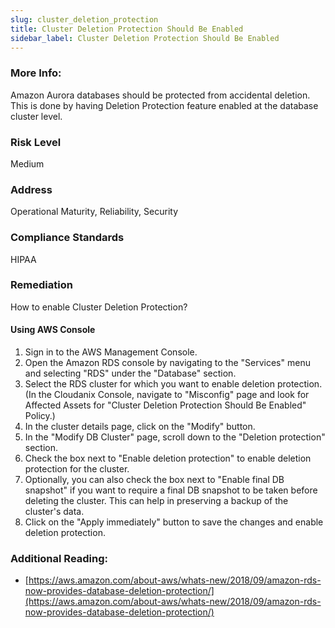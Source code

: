 ```yaml
---
slug: cluster_deletion_protection
title: Cluster Deletion Protection Should Be Enabled
sidebar_label: Cluster Deletion Protection Should Be Enabled
---
```


### More Info:

Amazon Aurora databases should be protected from accidental deletion. This is done by having Deletion Protection feature enabled at the database cluster level.

### Risk Level

Medium

### Address

Operational Maturity, Reliability, Security

### Compliance Standards

HIPAA

### Remediation

How to enable Cluster Deletion Protection?

#### Using AWS Console

1. Sign in to the AWS Management Console.
2. Open the Amazon RDS console by navigating to the "Services" menu and selecting "RDS" under the "Database" section.
3. Select the RDS cluster for which you want to enable deletion protection.
    (In the Cloudanix Console, navigate to "Misconfig" page and look for Affected Assets for "Cluster Deletion Protection Should Be Enabled" Policy.)
4. In the cluster details page, click on the "Modify" button.
5. In the "Modify DB Cluster" page, scroll down to the "Deletion protection" section.
6. Check the box next to "Enable deletion protection" to enable deletion protection for the cluster.
7. Optionally, you can also check the box next to "Enable final DB snapshot" if you want to require a final DB snapshot to be taken before deleting the cluster. This can help in preserving a backup of the cluster's data.
8. Click on the "Apply immediately" button to save the changes and enable deletion protection.

### Additional Reading:

- [https://aws.amazon.com/about-aws/whats-new/2018/09/amazon-rds-now-provides-database-deletion-protection/](https://aws.amazon.com/about-aws/whats-new/2018/09/amazon-rds-now-provides-database-deletion-protection/) 

